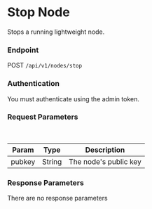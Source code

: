 # Stop Node

Stops a running lightweight node.

### Endpoint

POST `/api/v1/nodes/stop`

### Authentication

You must authenticate using the admin token.

### Request Parameters

<br/>

| Param | Type | Description |
| ----- | ---- | ----------- |
| pubkey | String | The node's public key |

### Response Parameters

There are no response parameters
